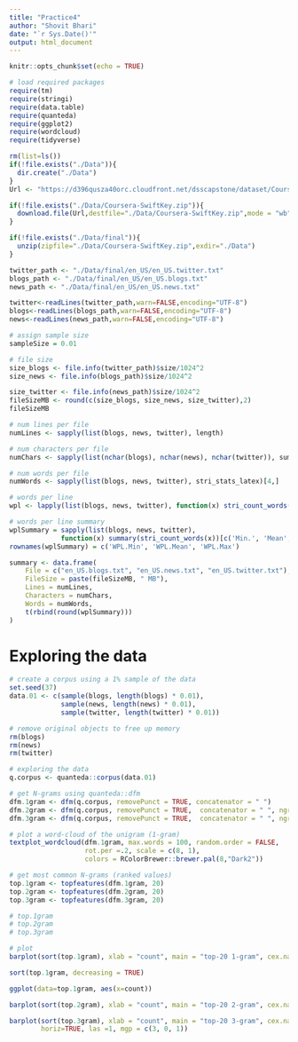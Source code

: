 ```yaml
---
title: "Practice4"
author: "Shovit Bhari"
date: "`r Sys.Date()'"
output: html_document
---
```


```r
knitr::opts_chunk$set(echo = TRUE)
```

```r
# load required packages
require(tm)
require(stringi)
require(data.table)
require(quanteda)
require(ggplot2)
require(wordcloud)
require(tidyverse)
```

```r
rm(list=ls())
if(!file.exists("./Data")){
  dir.create("./Data")
}
Url <- "https://d396qusza40orc.cloudfront.net/dsscapstone/dataset/Coursera-SwiftKey.zip"

if(!file.exists("./Data/Coursera-SwiftKey.zip")){
  download.file(Url,destfile="./Data/Coursera-SwiftKey.zip",mode = "wb")
}

if(!file.exists("./Data/final")){
  unzip(zipfile="./Data/Coursera-SwiftKey.zip",exdir="./Data")
}
```

```r
twitter_path <- "./Data/final/en_US/en_US.twitter.txt"
blogs_path <- "./Data/final/en_US/en_US.blogs.txt"
news_path <- "./Data/final/en_US/en_US.news.txt"
```

```r
twitter<-readLines(twitter_path,warn=FALSE,encoding="UTF-8")
blogs<-readLines(blogs_path,warn=FALSE,encoding="UTF-8")
news<-readLines(news_path,warn=FALSE,encoding="UTF-8")
```

```r
# assign sample size
sampleSize = 0.01

# file size
size_blogs <- file.info(twitter_path)$size/1024^2
size_news <- file.info(blogs_path)$size/1024^2

size_twitter <- file.info(news_path)$size/1024^2
fileSizeMB <- round(c(size_blogs, size_news, size_twitter),2)
fileSizeMB
```

```r
# num lines per file
numLines <- sapply(list(blogs, news, twitter), length)

# num characters per file
numChars <- sapply(list(nchar(blogs), nchar(news), nchar(twitter)), sum)

# num words per file
numWords <- sapply(list(blogs, news, twitter), stri_stats_latex)[4,]

# words per line
wpl <- lapply(list(blogs, news, twitter), function(x) stri_count_words(x))

# words per line summary
wplSummary = sapply(list(blogs, news, twitter),
             function(x) summary(stri_count_words(x))[c('Min.', 'Mean', 'Max.')])
rownames(wplSummary) = c('WPL.Min', 'WPL.Mean', 'WPL.Max')

summary <- data.frame(
    File = c("en_US.blogs.txt", "en_US.news.txt", "en_US.twitter.txt"),
    FileSize = paste(fileSizeMB, " MB"),
    Lines = numLines,
    Characters = numChars,
    Words = numWords,
    t(rbind(round(wplSummary)))
)

```


# Exploring the data
```r
# create a corpus using a 1% sample of the data
set.seed(37)
data.01 <- c(sample(blogs, length(blogs) * 0.01),
             sample(news, length(news) * 0.01),
             sample(twitter, length(twitter) * 0.01))

# remove original objects to free up memory
rm(blogs)
rm(news)
rm(twitter)

# exploring the data
q.corpus <- quanteda::corpus(data.01)
```

```r
# get N-grams using quanteda::dfm
dfm.1gram <- dfm(q.corpus, removePunct = TRUE, concatenator = " ")
dfm.2gram <- dfm(q.corpus, removePunct = TRUE,  concatenator = " ", ngrams = 2)
dfm.3gram <- dfm(q.corpus, removePunct = TRUE,  concatenator = " ", ngrams = 3)
```


```r
# plot a word-cloud of the unigram (1-gram)
textplot_wordcloud(dfm.1gram, max.words = 100, random.order = FALSE,
                   rot.per =.2, scale = c(8, 1),
                   colors = RColorBrewer::brewer.pal(8,"Dark2"))
```


```r
# get most common N-grams (ranked values)
top.1gram <- topfeatures(dfm.1gram, 20)
top.2gram <- topfeatures(dfm.2gram, 20)
top.3gram <- topfeatures(dfm.3gram, 20)

# top.1gram
# top.2gram
# top.3gram

# plot
barplot(sort(top.1gram), xlab = "count", main = "top-20 1-gram", cex.names = 0.7, horiz=TRUE, las =1)
```

```r


sort(top.1gram, decreasing = TRUE)

ggplot(data=top.1gram, aes(x=count))
```

```r
barplot(sort(top.2gram), xlab = "count", main = "top-20 2-gram", cex.names = 0.7, horiz=TRUE, las =1)
```

```r
barplot(sort(top.3gram), xlab = "count", main = "top-20 3-gram", cex.names = 0.7, 
        horiz=TRUE, las =1, mgp = c(3, 0, 1))
```

